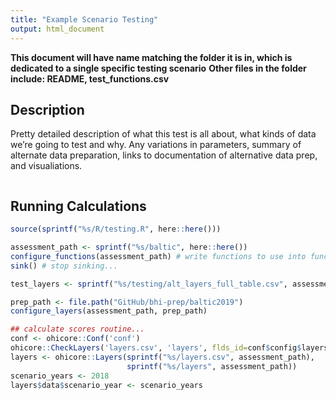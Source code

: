 ```yaml
---
title: "Example Scenario Testing"
output: html_document
---
```


**This document will have name matching the folder it is in, which is dedicated to a single specific testing scenario**
**Other files in the folder include: README, test_functions.csv**


## Description

Pretty detailed description of what this test is all about, what kinds of data we're going to test and why. Any variations in parameters, summary of alternate data preparation, links to documentation of alternative data prep, and visualiations.

```r

```



## Running Calculations

```r

source(sprintf("%s/R/testing.R", here::here()))

assessment_path <- sprintf("%s/baltic", here::here())
configure_functions(assessment_path) # write functions to use into functions.R
sink() # stop sinking...

test_layers <- sprintf("%s/testing/alt_layers_full_table.csv", assessment_path)

prep_path <- file.path("GitHub/bhi-prep/baltic2019")
configure_layers(assessment_path, prep_path)

## calculate scores routine...
conf <- ohicore::Conf('conf')
ohicore::CheckLayers('layers.csv', 'layers', flds_id=conf$config$layers_id_fields)
layers <- ohicore::Layers(sprintf("%s/layers.csv", assessment_path),
                          sprintf("%s/layers", assessment_path))
scenario_years <- 2018
layers$data$scenario_year <- scenario_years








```
